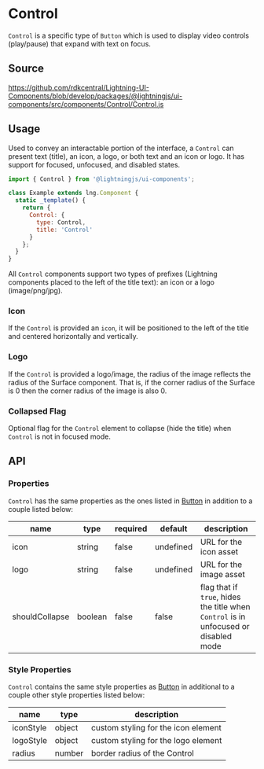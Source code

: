 ﻿<!--
  Copyright 2023 Comcast Cable Communications Management, LLC

  Licensed under the Apache License, Version 2.0 (the "License");
  you may not use this file except in compliance with the License.
  You may obtain a copy of the License at

  http://www.apache.org/licenses/LICENSE-2.0

  Unless required by applicable law or agreed to in writing, software
  distributed under the License is distributed on an "AS IS" BASIS,
  WITHOUT WARRANTIES OR CONDITIONS OF ANY KIND, either express or implied.
  See the License for the specific language governing permissions and
  limitations under the License.

  SPDX-License-Identifier: Apache-2.0
-->


# Control

`Control` is a specific type of `Button` which is used to display video controls (play/pause) that expand with text on focus.

## Source

https://github.com/rdkcentral/Lightning-UI-Components/blob/develop/packages/@lightningjs/ui-components/src/components/Control/Control.js

## Usage

Used to convey an interactable portion of the interface, a `Control` can present text (title), an icon, a logo, or both text and an icon or logo.
It has support for focused, unfocused, and disabled states.

```js
import { Control } from '@lightningjs/ui-components';

class Example extends lng.Component {
  static _template() {
    return {
      Control: {
        type: Control,
        title: 'Control'
      }
    };
  }
}
```

<Canvas>
  <Story id="controls-control--control" />
</Canvas>

All `Control` components support two types of prefixes (Lightning components placed to the left of the title text): an icon or a logo (image/png/jpg).

### Icon

If the `Control` is provided an `icon`, it will be positioned to the left of the title and centered horizontally and vertically.

### Logo

If the `Control` is provided a logo/image, the radius of the image reflects the radius of the Surface component.
That is, if the corner radius of the Surface is 0 then the corner radius of the image is also 0.

### Collapsed Flag

Optional flag for the `Control` element to collapse (hide the title) when `Control` is not in focused mode.

## API

### Properties

`Control` has the same properties as the ones listed in [Button](?path=/docs/lightning/ui-core-button--button) in addition to a couple listed below:

| name           | type    | required | default   | description                                                                          |
| -------------- | ------- | -------- | --------- | ------------------------------------------------------------------------------------ |
| icon           | string  | false    | undefined | URL for the icon asset                                                               |
| logo           | string  | false    | undefined | URL for the image asset                                                              |
| shouldCollapse | boolean | false    | false     | flag that if `true`, hides the title when `Control` is in unfocused or disabled mode |

### Style Properties

`Control` contains the same style properties as [Button](?path=/docs/elements-button--basic) in additional to a couple other style properties listed below:

| name      | type   | description                         |
| --------- | ------ | ----------------------------------- |
| iconStyle | object | custom styling for the icon element |
| logoStyle | object | custom styling for the logo element |
| radius    | number | border radius of the Control        |
